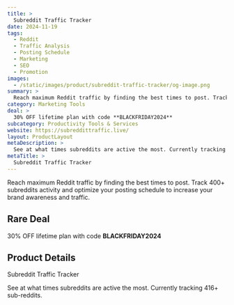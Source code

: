 ```yaml
---
title: >
  Subreddit Traffic Tracker
date: 2024-11-19
tags:
  - Reddit
  - Traffic Analysis
  - Posting Schedule
  - Marketing
  - SEO
  - Promotion
images:
  - /static/images/product/subreddit-traffic-tracker/og-image.png
summary: >
  Reach maximum Reddit traffic by finding the best times to post. Track 400+ subreddits activity and optimize your posting schedule to increase your brand awareness and traffic.
category: Marketing Tools
deal: >
  30% OFF lifetime plan with code **BLACKFRIDAY2024**
subcategory: Productivity Tools & Services
website: https://subreddittraffic.live/
layout: ProductLayout
metaDescription: >
  See at what times subreddits are active the most. Currently tracking 416+ sub-reddits.
metaTitle: >
  Subreddit Traffic Tracker
---
```

Reach maximum Reddit traffic by finding the best times to post. Track 400+ subreddits activity and optimize your posting schedule to increase your brand awareness and traffic.

## Rare Deal

30% OFF lifetime plan with code **BLACKFRIDAY2024**
## Product Details
Subreddit Traffic Tracker

See at what times subreddits are active the most. Currently tracking 416+ sub-reddits.
